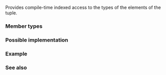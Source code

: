 {{cpp/title|tuple_element{{small|&lt;std::tuple&gt;}}}}
{{cpp/utility/tuple/navbar}}
{{ddcl|header=tuple|since=c++11|
template&lt; std::size_t I, class... Types &gt;
struct tuple_element&lt; I, std::tuple&lt;Types...&gt; &gt;;
}}

Provides compile-time indexed access to the types of the elements of the tuple.

===Member types===
{{dsc begin}}
{{dsc hitem|Type|Definition}}
{{dsc|type|the type of {{tt|I}}{{sup|th}} element of the tuple, where {{tt|I}} is in {{range|0|sizeof...(Types)}}}}
{{dsc end}}

===Possible implementation===
{{eq fun
|1=
template&lt;std::size_t I, class T&gt;
struct tuple_element;

#ifndef __cpp_pack_indexing
// recursive case
template&lt;std::size_t I, class Head, class... Tail&gt;
struct tuple_element&lt;I, std::tuple&lt;Head, Tail...&gt;&gt;
    : std::tuple_element&lt;I - 1, std::tuple&lt;Tail...&gt;&gt;
{ };

// base case
template&lt;class Head, class... Tail&gt;
struct tuple_element&lt;0, std::tuple&lt;Head, Tail...&gt;&gt;
{
    using type = Head;
};

#else
// C++26 implementation using pack indexing
template&lt;std::size_t I, class... Ts&gt;
struct tuple_element&lt;I, std::tuple&lt;Ts...&gt;&gt;
{
    using type = Ts...[I];
};
#endif
}}

===Example===
{{example
|code=
#include &lt;boost/type_index.hpp&gt;
#include &lt;cstddef&gt;
#include &lt;iostream&gt;
#include &lt;string&gt;
#include &lt;tuple&gt;
#include &lt;utility&gt;

template&lt;typename TupleLike, std::size_t I = 0&gt;
void printTypes()
{
    if constexpr (I == 0)
        std::cout &lt;&lt; boost::typeindex::type_id_with_cvr&lt;TupleLike&gt;() &lt;&lt; '\n';

    if constexpr (I &lt; std::tuple_size_v&lt;TupleLike&gt;)
    {
        using SelectedType = std::tuple_element_t&lt;I, TupleLike&gt;;

        std::cout &lt;&lt; "  The type at index " &lt;&lt; I &lt;&lt; " is: "
                  &lt;&lt; boost::typeindex::type_id_with_cvr&lt;SelectedType&gt;() &lt;&lt; '\n';
        printTypes&lt;TupleLike, I + 1&gt;();
    }
}

struct MyStruct {};

using MyTuple = std::tuple&lt;int, long&amp;, const char&amp;, bool&amp;&amp;,
                           std::string, volatile MyStruct&gt;;

using MyPair = std::pair&lt;char, bool&amp;&amp;&gt;;

static_assert(std::is_same_v&lt;std::tuple_element_t&lt;0, MyPair&gt;, char&gt;);
static_assert(std::is_same_v&lt;std::tuple_element_t&lt;1, MyPair&gt;, bool&amp;&amp;&gt;);

int main()
{
    printTypes&lt;MyTuple&gt;();
    printTypes&lt;MyPair&gt;();
}
|p=true
|output=
std::tuple&lt;int, long&amp;, char const&amp;, bool&amp;&amp;, std::__cxx11::basic_string&lt;char, std::char_traits&lt;char&gt;, std::allocator&lt;char&gt; &gt;, MyStruct volatile&gt;
  The type at index 0 is: int
  The type at index 1 is: long&amp;
  The type at index 2 is: char const&amp;
  The type at index 3 is: bool&amp;&amp;
  The type at index 4 is: std::__cxx11::basic_string&lt;char, std::char_traits&lt;char&gt;, std::allocator&lt;char&gt; &gt;
  The type at index 5 is: MyStruct volatile
std::pair&lt;char, bool&amp;&amp;&gt;
  The type at index 0 is: char
  The type at index 1 is: bool&amp;&amp;
}}

===See also===
{{dsc begin}}
{{dsc inc|cpp/language/dsc structured binding}}
{{dsc inc|cpp/utility/dsc tuple_element}}
{{dsc end}}

{{langlinks|de|es|fr|it|ja|pt|ru|zh}}